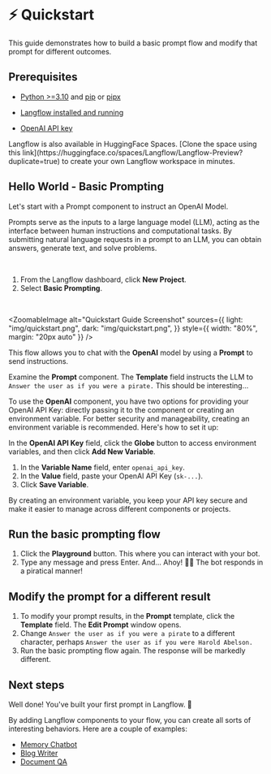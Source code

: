 
# ⚡️ Quickstart

This guide demonstrates how to build a basic prompt flow and modify that prompt for different outcomes.

## Prerequisites

- [Python >=3.10](https://www.python.org/downloads/release/python-3100/) and [pip](https://pypi.org/project/pip/) or [pipx](https://pipx.pypa.io/stable/installation/)

- [Langflow installed and running](./install-langflow)

- [OpenAI API key](https://platform.openai.com)

<Admonition type="info">
  Langflow is also available in HuggingFace Spaces. [Clone the space
  using this
  link](https://huggingface.co/spaces/Langflow/Langflow-Preview?duplicate=true)
  to create your own Langflow workspace in minutes.
</Admonition>

## Hello World - Basic Prompting

Let's start with a Prompt component to instruct an OpenAI Model.

Prompts serve as the inputs to a large language model (LLM), acting as the interface between human instructions and computational tasks. By submitting natural language requests in a prompt to an LLM, you can obtain answers, generate text, and solve problems.

<br />

1. From the Langflow dashboard, click **New Project**.
2. Select **Basic Prompting**.

<br />

<ZoomableImage
  alt="Quickstart Guide Screenshot"
  sources={{
    light: "img/quickstart.png",
    dark: "img/quickstart.png",
  }}
  style={{ width: "80%", margin: "20px auto" }}
/>

This flow allows you to chat with the **OpenAI** model by using a **Prompt** to send instructions.

Examine the **Prompt** component. The **Template** field instructs the LLM to `Answer the user as if you were a pirate.`
This should be interesting...

To use the **OpenAI** component, you have two options for providing your OpenAI API Key: directly passing it to the component or creating an environment variable. For better security and manageability, creating an environment variable is recommended. Here's how to set it up:

In the **OpenAI API Key** field, click the **Globe** button to access environment variables, and then click **Add New Variable**.

1.  In the **Variable Name** field, enter `openai_api_key`.
2.  In the **Value** field, paste your OpenAI API Key (`sk-...`).
3.  Click **Save Variable**.

By creating an environment variable, you keep your API key secure and make it easier to manage across different components or projects.

## Run the basic prompting flow

1. Click the **Playground** button. This where you can interact with your bot.
2. Type any message and press Enter.
   And... Ahoy! 🏴‍☠️
   The bot responds in a piratical manner!

## Modify the prompt for a different result

1. To modify your prompt results, in the **Prompt** template, click the **Template** field.
   The **Edit Prompt** window opens.
2. Change `Answer the user as if you were a pirate` to a different character, perhaps `Answer the user as if you were Harold Abelson.`
3. Run the basic prompting flow again.
   The response will be markedly different.

## Next steps

Well done! You've built your first prompt in Langflow. 🎉

By adding Langflow components to your flow, you can create all sorts of interesting behaviors. Here are a couple of examples:

- [Memory Chatbot](/starter-projects/memory-chatbot)
- [Blog Writer](/starter-projects/blog-writer)
- [Document QA](/starter-projects/document-qa)
